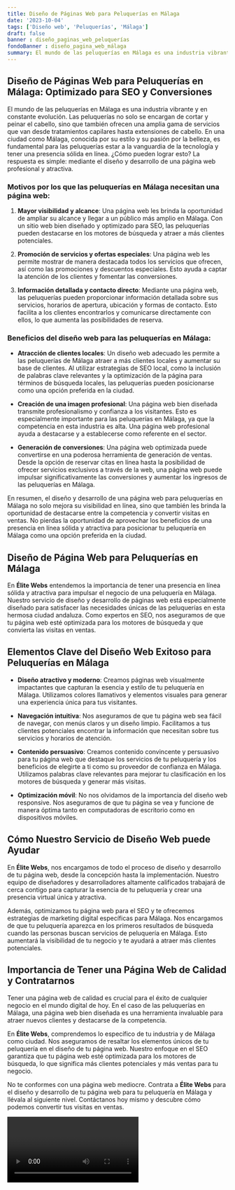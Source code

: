 ```yaml
---
title: Diseño de Páginas Web para Peluquerías en Málaga
date: '2023-10-04'
tags: ['Diseño web', 'Peluquerías', 'Málaga']
draft: false
banner : diseño_paginas_web_peluquerías
fondoBanner : diseño_pagina_web_málaga
summary: El mundo de las peluquerías en Málaga es una industria vibrante y en constante evolución. Las peluquerías no solo se encargan de cortar y peinar el cabello, sino que también ofrecen una amplia gama de servicios que van desde tratamientos capilares hasta extensiones de cabello. En una ciudad como Málaga, conocida por su estilo y su pasión por la belleza, es fundamental para las peluquerías estar a la vanguardia de la tecnología y tener una presencia sólida en línea. ¿Cómo pueden lograr esto? La respuesta es simple mediante el diseño y desarrollo de una página web profesional y atractiva.
---
```


## Diseño de Páginas Web para Peluquerías en Málaga: Optimizado para SEO y Conversiones

El mundo de las peluquerías en Málaga es una industria vibrante y en constante evolución. Las peluquerías no solo se encargan de cortar y peinar el cabello, sino que también ofrecen una amplia gama de servicios que van desde tratamientos capilares hasta extensiones de cabello. En una ciudad como Málaga, conocida por su estilo y su pasión por la belleza, es fundamental para las peluquerías estar a la vanguardia de la tecnología y tener una presencia sólida en línea. ¿Cómo pueden lograr esto? La respuesta es simple: mediante el diseño y desarrollo de una página web profesional y atractiva.

### Motivos por los que las peluquerías en Málaga necesitan una página web:

1. **Mayor visibilidad y alcance**: Una página web les brinda la oportunidad de ampliar su alcance y llegar a un público más amplio en Málaga. Con un sitio web bien diseñado y optimizado para SEO, las peluquerías pueden destacarse en los motores de búsqueda y atraer a más clientes potenciales.

2. **Promoción de servicios y ofertas especiales**: Una página web les permite mostrar de manera destacada todos los servicios que ofrecen, así como las promociones y descuentos especiales. Esto ayuda a captar la atención de los clientes y fomentar las conversiones.

3. **Información detallada y contacto directo**: Mediante una página web, las peluquerías pueden proporcionar información detallada sobre sus servicios, horarios de apertura, ubicación y formas de contacto. Esto facilita a los clientes encontrarlos y comunicarse directamente con ellos, lo que aumenta las posibilidades de reserva.

### Beneficios del diseño web para las peluquerías en Málaga:

- **Atracción de clientes locales**: Un diseño web adecuado les permite a las peluquerías de Málaga atraer a más clientes locales y aumentar su base de clientes. Al utilizar estrategias de SEO local, como la inclusión de palabras clave relevantes y la optimización de la página para términos de búsqueda locales, las peluquerías pueden posicionarse como una opción preferida en la ciudad.

- **Creación de una imagen profesional**: Una página web bien diseñada transmite profesionalismo y confianza a los visitantes. Esto es especialmente importante para las peluquerías en Málaga, ya que la competencia en esta industria es alta. Una página web profesional ayuda a destacarse y a establecerse como referente en el sector.

- **Generación de conversiones**: Una página web optimizada puede convertirse en una poderosa herramienta de generación de ventas. Desde la opción de reservar citas en línea hasta la posibilidad de ofrecer servicios exclusivos a través de la web, una página web puede impulsar significativamente las conversiones y aumentar los ingresos de las peluquerías en Málaga.

En resumen, el diseño y desarrollo de una página web para peluquerías en Málaga no solo mejora su visibilidad en línea, sino que también les brinda la oportunidad de destacarse entre la competencia y convertir visitas en ventas. No pierdas la oportunidad de aprovechar los beneficios de una presencia en línea sólida y atractiva para posicionar tu peluquería en Málaga como una opción preferida en la ciudad.

<GifSeo />

<Cta />

## Diseño de Página Web para Peluquerías en Málaga

En **Élite Webs** entendemos la importancia de tener una presencia en línea sólida y atractiva para impulsar el negocio de una peluquería en Málaga. Nuestro servicio de diseño y desarrollo de páginas web está especialmente diseñado para satisfacer las necesidades únicas de las peluquerías en esta hermosa ciudad andaluza. Como expertos en SEO, nos aseguramos de que tu página web esté optimizada para los motores de búsqueda y que convierta las visitas en ventas.

## Elementos Clave del Diseño Web Exitoso para Peluquerías en Málaga

- **Diseño atractivo y moderno**: Creamos páginas web visualmente impactantes que capturan la esencia y estilo de tu peluquería en Málaga. Utilizamos colores llamativos y elementos visuales para generar una experiencia única para tus visitantes.

- **Navegación intuitiva**: Nos aseguramos de que tu página web sea fácil de navegar, con menús claros y un diseño limpio. Facilitamos a tus clientes potenciales encontrar la información que necesitan sobre tus servicios y horarios de atención.

- **Contenido persuasivo**: Creamos contenido convincente y persuasivo para tu página web que destaque los servicios de tu peluquería y los beneficios de elegirte a ti como su proveedor de confianza en Málaga. Utilizamos palabras clave relevantes para mejorar tu clasificación en los motores de búsqueda y generar más visitas.

- **Optimización móvil**: No nos olvidamos de la importancia del diseño web responsive. Nos aseguramos de que tu página se vea y funcione de manera óptima tanto en computadoras de escritorio como en dispositivos móviles. 

## Cómo Nuestro Servicio de Diseño Web puede Ayudar

En **Élite Webs**, nos encargamos de todo el proceso de diseño y desarrollo de tu página web, desde la concepción hasta la implementación. Nuestro equipo de diseñadores y desarrolladores altamente calificados trabajará de cerca contigo para capturar la esencia de tu peluquería y crear una presencia virtual única y atractiva.

Además, optimizamos tu página web para el SEO y te ofrecemos estrategias de marketing digital específicas para Málaga. Nos encargamos de que tu peluquería aparezca en los primeros resultados de búsqueda cuando las personas buscan servicios de peluquería en Málaga. Esto aumentará la visibilidad de tu negocio y te ayudará a atraer más clientes potenciales.

## Importancia de Tener una Página Web de Calidad y Contratarnos

Tener una página web de calidad es crucial para el éxito de cualquier negocio en el mundo digital de hoy. En el caso de las peluquerías en Málaga, una página web bien diseñada es una herramienta invaluable para atraer nuevos clientes y destacarse de la competencia. 

En **Élite Webs**, comprendemos lo específico de tu industria y de Málaga como ciudad. Nos aseguramos de resaltar los elementos únicos de tu peluquería en el diseño de tu página web. Nuestro enfoque en el SEO garantiza que tu página web esté optimizada para los motores de búsqueda, lo que significa más clientes potenciales y más ventas para tu negocio.

No te conformes con una página web mediocre. Contrata a **Élite Webs** para el diseño y desarrollo de tu página web para tu peluquería en Málaga y llévala al siguiente nivel. Contáctanos hoy mismo y descubre cómo podemos convertir tus visitas en ventas.

<Video />

<CtaBot job='Peluquerías' city='Málaga'/>

<Gmaps query='Málaga+españa+maps' />